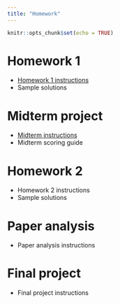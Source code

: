 ```yaml
---
title: "Homework"
---
```


```r
knitr::opts_chunk$set(echo = TRUE)
```

# Homework 1

* [Homework 1 instructions](homeworks/hw1/hw1.zip)
* Sample solutions

# Midterm project

* [Midterm instructions](homeworks/midterm/midterm.zip)
* Midterm scoring guide

# Homework 2

* Homework 2 instructions
* Sample solutions

# Paper analysis

* Paper analysis instructions

# Final project

* Final project instructions
